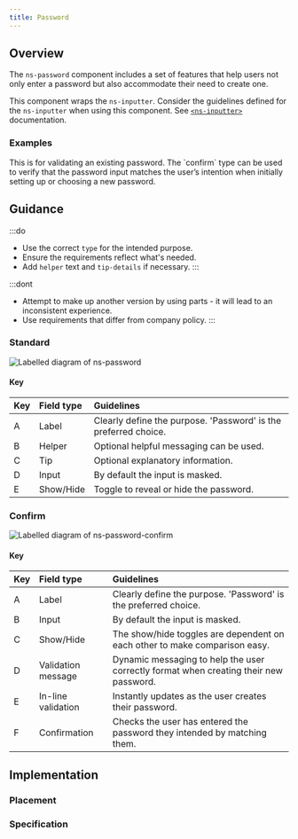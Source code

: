 ```yaml
---
title: Password
---
```




## Overview

<CompDetails name={componentName} />

The `ns-password` component includes a set of features that help users not only enter a password but also accommodate their need to create one.

This component wraps the `ns-inputter`. Consider the guidelines defined for the `ns-inputter` when using this component. See [`<ns-inputter>`](/components/ns-inputter) documentation.

### Examples

<Tabs>
  <TabItem label="Standard">
  This is for validating an existing password.
    <ExampleViewer type="standard" />
  </TabItem>
  <TabItem label="Confirm">
  The `confirm` type can be used to verify that the password input matches the user’s intention when initially setting up or choosing a new password.
    <ExampleViewer type="confirm" />
  </TabItem>
</Tabs>

## Guidance

:::do
- Use the correct `type` for the intended purpose.
- Ensure the requirements reflect what's needed.
- Add `helper` text and `tip-details` if necessary.
:::

:::dont
- Attempt to make up another version by using parts - it will lead to an inconsistent experience.
- Use requirements that differ from company policy.
:::

### Standard

![Labelled diagram of ns-password](@assets/components/ns-password/guidance.webp)

#### Key

| Key | Field type | Guidelines |
| :--- | :--- | :--- |
| <span class="marker">A</span> | Label | Clearly define the purpose. 'Password' is the preferred choice. |
| <span class="marker">B</span> | Helper | Optional helpful messaging can be used. |
| <span class="marker">C</span> | Tip | Optional explanatory information. |
| <span class="marker">D</span> | Input | By default the input is masked. |
| <span class="marker">E</span> | Show/Hide | Toggle to reveal or hide the password. |

### Confirm

![Labelled diagram of ns-password-confirm](@assets/components/ns-password/guidance-confirm.webp)

#### Key

| Key | Field type | Guidelines |
| :--- | :--- | :--- |
| <span class="marker">A</span> | Label | Clearly define the purpose. 'Password' is the preferred choice. |
| <span class="marker">B</span> | Input | By default the input is masked. |
| <span class="marker">C</span> | Show/Hide | The show/hide toggles are dependent on each other to make comparison easy. |
| <span class="marker">D</span> | Validation message | Dynamic messaging to help the user correctly format when creating their new password. |
| <span class="marker">E</span> | In-line validation | Instantly updates as the user creates their password. |
| <span class="marker">F</span> | Confirmation | Checks the user has entered the password they intended by matching them. |

## Implementation

### Placement

<Placement name={componentName} />

### Specification

<Specification name={componentName} />
